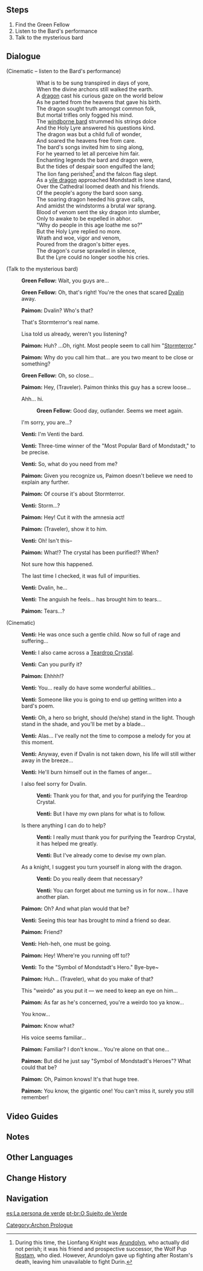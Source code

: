 {{Quest Infobox
|id            = 00372
|image         = Archon Quest C0A2 That Green Fellow.png
|type          = Archon
|chapter       = Prologue
|actNum        = II
|act           = For a Tomorrow Without Tears
|part          = 3
|description   = As you were heading out to investigate, you happened upon the mysterious guy that you saw talking to the dragon.
|startLocation = [[City of Mondstadt|Mondstadt]], [[Mondstadt]]
|prev          = Unexpected Encounter
|next          = Let the Wind Lead (Quest)
|exp           = 250
|mora          = 5,450
|other         = {{Card|Character EXP|2,850}}{{Card|Fine Enhancement Ore|×5}}{{Card|Clear Dvalin Tear|1}}
|characters    = Paimon;Traveler;Venti
|voiced        = yes
}}
{{TeyvatQuest|0|2|part=3}}

==Steps==
# Find the Green Fellow
# Listen to the Bard's performance
# Talk to the mysterious bard

==Dialogue==
{{dialogue start}}
;(Cinematic – listen to the Bard's performance)
::What is to be sung transpired in days of yore,
::When the divine archons still walked the earth.
::A [[Dvalin|dragon]] cast his curious gaze on the world below
::As he parted from the heavens that gave his birth.
::The dragon sought truth amongst common folk,
::But mortal trifles only fogged his mind.
::The [[Barbatos|windborne bard]] strummed his strings dolce
::And the Holy Lyre answered his questions kind.
::The dragon was but a child full of wonder,
::And soared the heavens free from care.
::The bard's songs invited him to sing along,
::For he yearned to let all perceive him fair.
::Enchanting legends the bard and dragon were,
::But the tides of despair soon engulfed the land;
::The lion fang perished<ref group="Note">During this time, the Lionfang Knight was [[Arundolyn]], who actually did not perish; it was his friend and prospective successor, the Wolf Pup [[Rostam]], who died. However, Arundolyn gave up fighting after Rostam's death, leaving him unavailable to fight Durin.</ref> and the falcon flag slept.
::As a [[Durin|vile dragon]] approached Mondstadt in lone stand,
::Over the Cathedral loomed death and his friends.
::Of the people's agony the bard soon sang.
::The soaring dragon heeded his grave calls,
::And amidst the windstorms a brutal war sprang.
::Blood of venom sent the sky dragon into slumber,
::Only to awake to be expelled in abhor.
::"Why do people in this age loathe me so?"
::But the Holy Lyre replied no more.
::Wrath and woe, vigor and venom,
::Poured from the dragon's bitter eyes.
::The dragon's curse sprawled in silence,
::But the Lyre could no longer soothe his cries.

;(Talk to the mysterious bard)
:{{A|vo mdaq040 1 venti 01.ogg}} '''Green Fellow:''' Wait, you guys are...
:{{A|vo mdaq040 1 venti 02.ogg}} '''Green Fellow:''' Oh, that's right! You're the ones that scared [[Dvalin]] away.
:{{A|vo mdaq040 1 paimon 01.ogg}} '''Paimon:''' Dvalin? Who's that?
:{{DIcon}} That's Stormterror's real name.
:{{DIcon}} Lisa told us already, weren't you listening?
:{{A|vo mdaq040 1 paimon 02.ogg}} '''Paimon:''' Huh? ...Oh, right. Most people seem to call him "[[Stormterror]]."
:{{A|vo mdaq040 1 paimon 03.ogg}} '''Paimon:''' Why do you call him that... are you two meant to be close or something?
:{{A|vo mdaq040 1 venti 03.ogg}} '''Green Fellow:''' Oh, so close...
:{{A|vo mdaq040 1 paimon 04.ogg}} '''Paimon:''' Hey, (Traveler). Paimon thinks this guy has a screw loose...
:{{DIcon}} Ahh... hi.
::{{A|vo mdaq040 1 venti 04.ogg}} '''Green Fellow:''' Good day, outlander. Seems we meet again.
:{{DIcon}} I'm sorry, you are...?
:{{A|vo mdaq040 1 venti 05.ogg}} '''Venti:''' I'm Venti the bard.
:{{A|vo mdaq040 1 venti 06.ogg}} '''Venti:''' Three-time winner of the "Most Popular Bard of Mondstadt," to be precise.
:{{A|vo mdaq040 1 venti 07.ogg}} '''Venti:''' So, what do you need from me?
:{{A|vo mdaq040 1 paimon 05.ogg}} '''Paimon:''' Given you recognize us, Paimon doesn't believe we need to explain any further.
:{{A|vo mdaq040 1 paimon 06.ogg}} '''Paimon:''' Of course it's about Stormterror.
:{{A|vo mdaq040 1 venti 08.ogg}} '''Venti:''' Storm...?
:{{A|vo mdaq040 1 paimon 07.ogg}} '''Paimon:''' Hey! Cut it with the amnesia act!
:{{A|vo mdaq040 1 paimon 08.ogg}} '''Paimon:''' (Traveler), show it to him.

:{{Color|menu|You show the crystal to Venti...}}
:{{A|vo mdaq040 1 venti 09.ogg}} '''Venti:''' Oh! Isn't this–
:{{A|vo mdaq040 1 paimon 09.ogg}} '''Paimon:''' What!? The crystal has been purified!? When?
:{{DIcon}} Not sure how this happened.
:{{DIcon}} The last time I checked, it was full of impurities.
:{{A|vo mdaq040 1 venti 10.ogg}} '''Venti:''' Dvalin, he...
:{{A|vo mdaq040 1 venti 11.ogg}} '''Venti:''' The anguish he feels... has brought him to tears...
:{{A|vo mdaq040 1 paimon 10.ogg}} '''Paimon:''' Tears...?

;(Cinematic)
:{{A|vo mdaq040 2 cs venti 01.ogg}} '''Venti:''' He was once such a gentle child. Now so full of rage and suffering...
:{{A|vo mdaq040 2 cs venti 02.ogg}} '''Venti:''' I also came across a [[Teardrop Crystal]].
:{{A|vo mdaq040 2 cs venti 03.ogg}} '''Venti:''' Can you purify it?

:{{Color|menu|Venti hands you another Teardrop Crystal, and you purify it for all to see...}}
:{{A|vo mdaq041 3 paimon 01.ogg}} '''Paimon:''' Ehhhh!?
:{{A|vo mdaq041 3 venti 01.ogg}} '''Venti:''' You... really do have some wonderful abilities...
:{{A|vo mdaq041 3 venti 02.ogg}} '''Venti:''' Someone like you is going to end up getting written into a bard's poem.
:{{A|vo mdaq041 3 venti 03.ogg}} '''Venti:''' Oh, a hero so bright, should (he/she) stand in the light. Though stand in the shade, and you'll be met by a blade...
:{{A|vo mdaq041 3 venti 04.ogg}} '''Venti:''' Alas... I've really not the time to compose a melody for you at this moment.
:{{A|vo mdaq041 3 venti 05.ogg}} '''Venti:''' Anyway, even if Dvalin is not taken down, his life will still wither away in the breeze...
:{{A|vo mdaq041 3 venti 06.ogg}} '''Venti:''' He'll burn himself out in the flames of anger...
:{{DIcon}} I also feel sorry for Dvalin.
::{{A|vo mdaq041 3 venti 07a 1.ogg}} '''Venti:''' Thank you for that, and you for purifying the Teardrop Crystal.
::{{A|vo mdaq041 3 venti 07a 2.ogg}} '''Venti:''' But I have my own plans for what is to follow.
:{{DIcon}} Is there anything I can do to help?
::{{A|vo mdaq041 3 venti 07b 1.ogg}} '''Venti:''' I really must thank you for purifying the Teardrop Crystal, it has helped me greatly.
::{{A|vo mdaq041 3 venti 07b 2.ogg}} '''Venti:''' But I've already come to devise my own plan.
:{{DIcon}} As a knight, I suggest you turn yourself in along with the dragon.
::{{A|vo mdaq041 3 venti 07c 1.ogg}} '''Venti:''' Do you really deem that necessary?
::{{A|vo mdaq041 3 venti 07c 2.ogg}} '''Venti:''' You can forget about me turning us in for now... I have another plan.
:{{A|vo mdaq041 3 paimon 02.ogg}} '''Paimon:''' Oh? And what plan would that be?
:{{A|vo mdaq041 3 venti 08.ogg}} '''Venti:''' Seeing this tear has brought to mind a friend so dear.
:{{A|vo mdaq041 3 paimon 03.ogg}} '''Paimon:''' Friend?
:{{A|vo mdaq041 3 venti 09.ogg}} '''Venti:''' Heh-heh, one must be going.
:{{A|vo mdaq041 3 paimon 04.ogg}} '''Paimon:''' Hey! Where're you running off to!?
:{{A|vo mdaq041 3 venti 10.ogg}} '''Venti:''' To the "Symbol of Mondstadt's Hero." Bye-bye~
:{{A|vo mdaq041 3 paimon 05.ogg}} '''Paimon:''' Huh... (Traveler), what do you make of that?
:{{DIcon}} This "weirdo" as you put it &mdash; we need to keep an eye on him...
:{{A|vo mdaq041 3 paimon 06.ogg}} '''Paimon:''' As far as he's concerned, you're a weirdo too ya know...
:{{DIcon}} You know...
:{{A|vo mdaq041 3 paimon 07.ogg}} '''Paimon:''' Know what?
:{{DIcon}} His voice seems familiar...
:{{A|vo mdaq042 1 paimon 01.ogg}} '''Paimon:''' Familiar? I don't know... You're alone on that one...
:{{A|vo mdaq042 1 paimon 02.ogg}} '''Paimon:''' But did he just say "Symbol of Mondstadt's Heroes"? What could that be?
:{{A|vo mdaq042 1 paimon 03.ogg}} '''Paimon:''' Oh, Paimon knows! It's that huge tree.
:{{A|vo mdaq042 1 paimon 04.ogg}} '''Paimon:''' You know, the gigantic one! You can't miss it, surely you still remember!
{{dialogue end}}

==Video Guides==
{{EVT
|video1   = https://youtu.be/ecUrdbDcWt8
|caption1 = Quest Guide
}}

==Notes==
{{Reflist|note=1}}

==Other Languages==
{{Other Languages
|en      = That Green Fellow
|zhs     = 那个绿色的家伙
|zhs_rm  = Nàgè Lǜsè de Jiāhuō
|zht     = 那個綠色的傢伙
|zht_rm  = Nàgè Lǜsè de Jiāhuō
|zh_tl   = That Green Fellow
|ja      = あの緑のやつ
|ja_rm   = Ano Midori no Yatsu
|ja_tl   = That Green Fellow
|ko      = 그 초록색 녀석
|ko_rm   = Geu Choroksaek Nyeoseok
|ko_tl   = That Green Guy
|es      = La persona de verde
|es_tl   = The Person in Green
|fr      = Ce jeune homme en vert
|fr_tl   = This Young Man in Green
|ru      = Парень в зелёном
|ru_tl   = 
|th      = เจ้าเสื้อเขียวนั่น!!!
|th_rm   = Chao suea khiao nan!!!
|th_tl   = That Green-Shirted Person!!!
|vi      = Tên Nhóc Màu Xanh Đó
|vi_tl   = 
|de      = Der Typ in Grün
|de_tl   = The Guy in Green
|id      = Pria Berbaju Hijau
|id_tl   = Man in Green
|pt      = O Sujeito de Verde
|pt_tl   = The Subject in Green
}}

==Change History==
{{Change History|1.0}}

==Navigation==
{{Archon Quest Navbox|chapter=Prologue}}
[[Category:Archon Prologue]]

[[es:La persona de verde]]
[[pt-br:O Sujeito de Verde]]